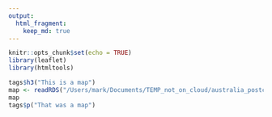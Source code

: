 ```yaml
---
output:
  html_fragment:
    keep_md: true
---
```



```r
knitr::opts_chunk$set(echo = TRUE)
library(leaflet)
library(htmltools)
```



```r
tags$h3("This is a map")
map <- readRDS("/Users/mark/Documents/TEMP_not_on_cloud/australia_postcode_map/leaflet_map.rds")
map
tags$p("That was a map")
```